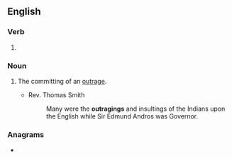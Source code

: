 ==English==

===Verb===
{{head|en|verb form}}

# {{present participle of|en|outrage|nocat=1}}

===Noun===
{{en-noun}}

# {{lb|en|archaic}} The committing of an [[outrage]].
#* Rev. Thomas Smith
#*: Many were the '''outragings''' and insultings of the Indians upon the English while Sir Edmund Andros was Governor.

===Anagrams===
* {{anagrams|en|a=agginortu|ragouting}}